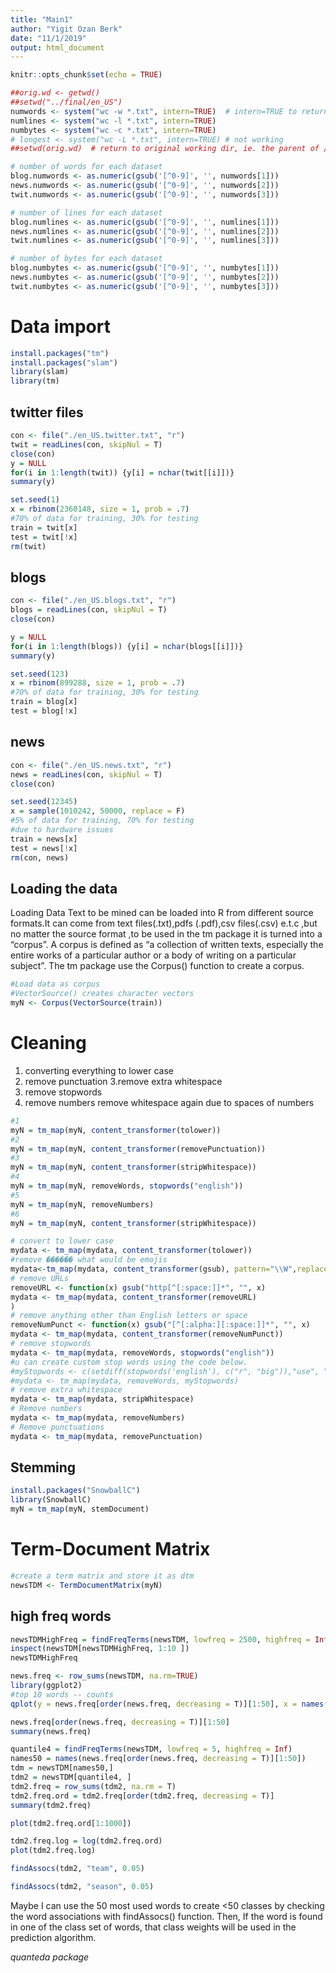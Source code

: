 ```yaml
---
title: "Main1"
author: "Yigit Ozan Berk"
date: "11/1/2019"
output: html_document
---
```


```r
knitr::opts_chunk$set(echo = TRUE)
```

```r
##orig.wd <- getwd()
##setwd("../final/en_US")
numwords <- system("wc -w *.txt", intern=TRUE)  # intern=TRUE to return output  
numlines <- system("wc -l *.txt", intern=TRUE)
numbytes <- system("wc -c *.txt", intern=TRUE)
# longest <- system("wc -L *.txt", intern=TRUE) # not working
##setwd(orig.wd)  # return to original working dir, ie. the parent of /final

# number of words for each dataset
blog.numwords <- as.numeric(gsub('[^0-9]', '', numwords[1]))
news.numwords <- as.numeric(gsub('[^0-9]', '', numwords[2]))
twit.numwords <- as.numeric(gsub('[^0-9]', '', numwords[3]))

# number of lines for each dataset
blog.numlines <- as.numeric(gsub('[^0-9]', '', numlines[1]))
news.numlines <- as.numeric(gsub('[^0-9]', '', numlines[2]))
twit.numlines <- as.numeric(gsub('[^0-9]', '', numlines[3]))

# number of bytes for each dataset
blog.numbytes <- as.numeric(gsub('[^0-9]', '', numbytes[1]))
news.numbytes <- as.numeric(gsub('[^0-9]', '', numbytes[2]))
twit.numbytes <- as.numeric(gsub('[^0-9]', '', numbytes[3]))
```


# Data import 

```r
install.packages("tm")
install.packages("slam")
library(slam)
library(tm)

```

## twitter files
```r
con <- file("./en_US.twitter.txt", "r") 
twit = readLines(con, skipNul = T)
close(con)
y = NULL
for(i in 1:length(twit)) {y[i] = nchar(twit[[i]])}
summary(y)
```


```r
set.seed(1)
x = rbinom(2360148, size = 1, prob = .7)
#70% of data for training, 30% for testing
train = twit[x]
test = twit[!x]
rm(twit)
```

## blogs

```r
con <- file("./en_US.blogs.txt", "r") 
blogs = readLines(con, skipNul = T)
close(con)

y = NULL
for(i in 1:length(blogs)) {y[i] = nchar(blogs[[i]])}
summary(y)

set.seed(123)
x = rbinom(899288, size = 1, prob = .7)
#70% of data for training, 30% for testing
train = blog[x]
test = blog[!x]
```


## news

```r
con <- file("./en_US.news.txt", "r") 
news = readLines(con, skipNul = T)
close(con)

set.seed(12345)
x = sample(1010242, 50000, replace = F)
#5% of data for training, 70% for testing
#due to hardware issues
train = news[x]
test = news[!x]
rm(con, news)
```

## Loading the data 

Loading Data
Text to be mined can be loaded into R from different source formats.It can come from text files(.txt),pdfs (.pdf),csv files(.csv) e.t.c ,but no matter the source format ,to be used in the tm package it is turned into a “corpus”.
A corpus is defined as “a collection of written texts, especially the entire works of a particular author or a body of writing on a particular subject”.
The tm package use the Corpus() function to create a corpus.

```r
#Load data as corpus
#VectorSource() creates character vectors
myN <- Corpus(VectorSource(train))
```

# Cleaning

1. converting everything to lower case
2. remove punctuation
3.remove extra whitespace
4. remove stopwords
5. remove numbers
remove whitespace again due to spaces of numbers

```r
#1
myN = tm_map(myN, content_transformer(tolower))
#2
myN = tm_map(myN, content_transformer(removePunctuation))
#3
myN = tm_map(myN, content_transformer(stripWhitespace))
#4
myN = tm_map(myN, removeWords, stopwords("english"))
#5
myN = tm_map(myN, removeNumbers)
#6
myN = tm_map(myN, content_transformer(stripWhitespace))
```



```r
# convert to lower case
mydata <- tm_map(mydata, content_transformer(tolower))
#remove ������ what would be emojis
mydata<-tm_map(mydata, content_transformer(gsub), pattern="\\W",replace=" ")
# remove URLs
removeURL <- function(x) gsub("http[^[:space:]]*", "", x)
mydata <- tm_map(mydata, content_transformer(removeURL)
)
# remove anything other than English letters or space
removeNumPunct <- function(x) gsub("[^[:alpha:][:space:]]*", "", x)
mydata <- tm_map(mydata, content_transformer(removeNumPunct))
# remove stopwords
mydata <- tm_map(mydata, removeWords, stopwords("english"))
#u can create custom stop words using the code below.
#myStopwords <- c(setdiff(stopwords('english'), c("r", "big")),"use", "see", "used", "via", "amp")
#mydata <- tm_map(mydata, removeWords, myStopwords)
# remove extra whitespace
mydata <- tm_map(mydata, stripWhitespace)
# Remove numbers
mydata <- tm_map(mydata, removeNumbers)
# Remove punctuations
mydata <- tm_map(mydata, removePunctuation)
```



## Stemming

```r
install.packages("SnowballC")
library(SnowballC)
myN = tm_map(myN, stemDocument)
```

# Term-Document Matrix

```r
#create a term matrix and store it as dtm
newsTDM <- TermDocumentMatrix(myN)
```

## high freq words

```r
newsTDMHighFreq = findFreqTerms(newsTDM, lowfreq = 2500, highfreq = Inf)
inspect(newsTDM[newsTDMHighFreq, 1:10 ])
newsTDMHighFreq
```

```r
news.freq <- row_sums(newsTDM, na.rm=TRUE)
library(ggplot2)
#top 10 words -- counts
qplot(y = news.freq[order(news.freq, decreasing = T)][1:50], x = names(x = news.freq[order(news.freq, decreasing = T)][1:50]), ylab= "Frequency", xlab = "Word", main = "The top 50 words -- counts")
```

```r
news.freq[order(news.freq, decreasing = T)][1:50]
summary(news.freq)
```

```r
quantile4 = findFreqTerms(newsTDM, lowfreq = 5, highfreq = Inf)
names50 = names(news.freq[order(news.freq, decreasing = T)][1:50])
tdm = newsTDM[names50,]
tdm2 = newsTDM[quantile4, ]
tdm2.freq = row_sums(tdm2, na.rm = T)
tdm2.freq.ord = tdm2.freq[order(tdm2.freq, decreasing = T)]
summary(tdm2.freq)

```

```r
plot(tdm2.freq.ord[1:1000])
```
```r
tdm2.freq.log = log(tdm2.freq.ord)
plot(tdm2.freq.log)
```

```r
findAssocs(tdm2, "team", 0.05)
```
```r
findAssocs(tdm2, "season", 0.05)
```

Maybe I can use the 50 most used words to create <50 classes by checking the word associations with findAssocs() function. Then, If the word is found in one of the class set of words, that class weights will be used in the prediction algorithm.

*quanteda package*





